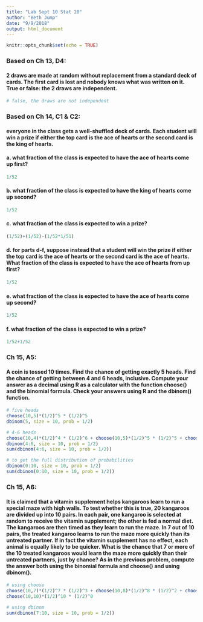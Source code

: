 ```yaml
---
title: "Lab Sept 10 Stat 20"
author: "Beth Jump"
date: "9/9/2018"
output: html_document
---
```


```r
knitr::opts_chunk$set(echo = TRUE)
```

### Based on Ch 13, D4: 
#### 2 draws are made at random without replacement from a standard deck of cards. The first card is lost and nobody knows what was written on it. True or false: the 2 draws are independent.
```r
# false, the draws are not independent
```

### Based on Ch 14, C1 & C2: 
#### everyone in the class gets a well-shuffled deck of cards. Each student will win a prize if either the top card is the ace of hearts or the second card is the king of hearts.
#### a. what fraction of the class is expected to have the ace of hearts come up first?
```r
1/52
```

#### b. what fraction of the class is expected to have the king of hearts come up second?
```r
1/52
```

#### c. what fraction of the class is expected to win a prize?
```r
(1/52)+(1/52)-(1/52*1/51)
```

#### d. for parts d-f, suppose instead that a student will win the prize if either the top card is the ace of hearts or the second card is the ace of hearts. What fraction of the class is expected to have the ace of hearts from up first?
```r
1/52
```

#### e. what fraction of the class is expected to have the ace of hearts come up second?
```r
1/52
```

#### f. what fraction of the class is expected to win a prize?
```r
1/52+1/52
```

### Ch 15, A5: 
#### A coin is tossed 10 times. Find the chance of getting exactly 5 heads. Find the chance of getting between 4 and 6 heads, inclusive. Compute your answer as a decimal using R as a calculator with the function choose() and the binomial formula. Check your answers using R and the dbinom() function.
```r
# five heads 
choose(10,5)*(1/2)^5 * (1/2)^5
dbinom(5, size = 10, prob = 1/2)

# 4-6 heads
choose(10,4)*(1/2)^4 * (1/2)^6 + choose(10,5)*(1/2)^5 * (1/2)^5 + choose(10,6)*(1/2)^6 * (1/2)^4
dbinom(4:6, size = 10, prob = 1/2)
sum(dbinom(4:6, size = 10, prob = 1/2))

# to get the full distribution of probabilities
dbinom(0:10, size = 10, prob = 1/2)
sum(dbinom(0:10, size = 10, prob = 1/2))
```

### Ch 15, A6: 
#### It is claimed that a vitamin supplement helps kangaroos learn to run a special maze with high walls. To test whether this is true, 20 kangaroos are divided up into 10 pairs. In each pair, one kangaroo is selected at random to receive the vitamin supplement; the other is fed a normal diet. The kangaroos are then timed as they learn to run the maze. In 7 out of 10 pairs, the treated kangaroo learns to run the maze more quickly than its untreated partner. If in fact the vitamin supplement has no effect, each animal is equally likely to be quicker. What is the chance that 7 or more of the 10 treated kangaroos would learn the maze more quickly than their untreated partners, just by chance? As in the previous problem, compute the answer both using the binomial formula and choose() and using dbinom().
```r
# using choose
choose(10,7)*(1/2)^7 * (1/2)^3 + choose(10,8)*(1/2)^8 * (1/2)^2 + choose(10,9)*(1/2)^9 * (1/2)^1 +
choose(10,10)*(1/2)^10 * (1/2)^0

# using dbinom
sum(dbinom(7:10, size = 10, prob = 1/2))
```
